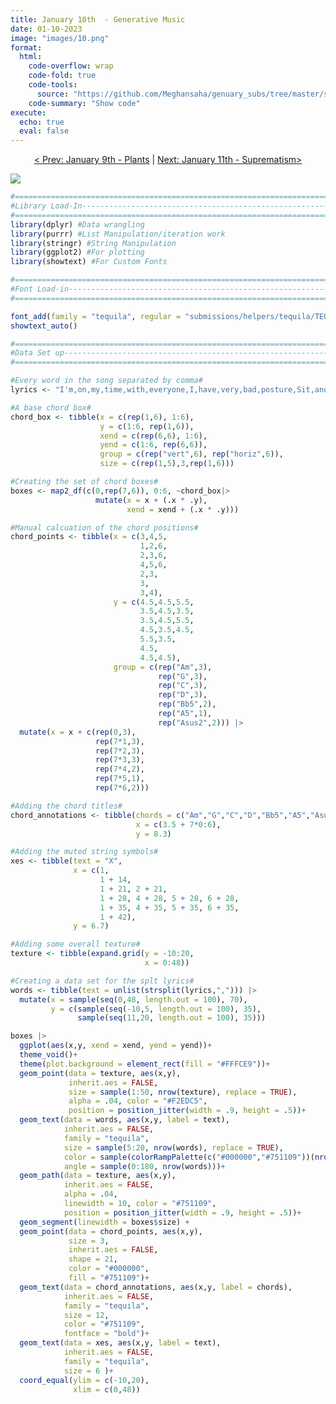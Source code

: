 ```yaml
---
title: January 10th  - Generative Music
date: 01-10-2023
image: "images/10.png"
format:
  html:
    code-overflow: wrap
    code-fold: true
    code-tools:
      source: "https://github.com/Meghansaha/genuary_subs/tree/master/submissions/scripts/10_gen_music.R"
    code-summary: "Show code"
execute:
  echo: true
  eval: false
---
```


<center>[\< Prev: January 9th - Plants](day_09.qmd) \| [Next: January 11th - Suprematism\>](day_11.qmd)</center>

![](images/10.png){fig-alt="An image of the five guitar chords maps of the notes played in the Nirvana song, Pennyroyal Tea on a beige background. The lyrics to the song is randomly placed on the page at different positions and angles in a dark maroon font." fig-align="center"}

```r
#=============================================================================#
#Library Load-In---------------------------------------------------------------
#=============================================================================#
library(dplyr) #Data wrangling
library(purrr) #List Manipulation/iteration work
library(stringr) #String Manipulation
library(ggplot2) #For plotting
library(showtext) #For Custom Fonts

#=============================================================================#
#Font Load-in------------------------------------------------------------------
#=============================================================================#

font_add(family = "tequila", regular = "submissions/helpers/tequila/TEQUILA_.TTF")
showtext_auto()

#=============================================================================#
#Data Set up-------------------------------------------------------------------
#=============================================================================#

#Every word in the song separated by comma#
lyrics <- "I'm,on,my,time,with,everyone,I,have,very,bad,posture,Sit,and,drink,Pennyroyal,Tea,Distill,the,life,that's,inside,of,me,Sit,and,drink,Pennyroyal,Tea,I'm,anemic,royalty,Give,me,a,Leonard,Cohen,afterworld,So,I,can,sigh,eternally,I'm,so,tired,I,can't,sleep,I'm,a,liar,and,a,thief,Sit,and,drink,Pennyroyal,Tea,I'm,anemic,royalty,I'm,on,warm,milk,and,laxatives,Cherry-flavored,antacids"

#A base chord box#
chord_box <- tibble(x = c(rep(1,6), 1:6),
                    y = c(1:6, rep(1,6)),
                    xend = c(rep(6,6), 1:6),
                    yend = c(1:6, rep(6,6)),
                    group = c(rep("vert",6), rep("horiz",6)),
                    size = c(rep(1,5),3,rep(1,6)))

#Creating the set of chord boxes#
boxes <- map2_df(c(0,rep(7,6)), 0:6, ~chord_box|>
                   mutate(x = x + (.x * .y),
                          xend = xend + (.x * .y)))

#Manual calcuation of the chord positions#
chord_points <- tibble(x = c(3,4,5,
                             1,2,6,
                             2,3,6,
                             4,5,6,
                             2,3,
                             3,
                             3,4),
                       y = c(4.5,4.5,5.5,
                             3.5,4.5,3.5,
                             3.5,4.5,5.5,
                             4.5,3.5,4.5,
                             5.5,3.5,
                             4.5,
                             4.5,4.5),
                       group = c(rep("Am",3),
                                 rep("G",3),
                                 rep("C",3),
                                 rep("D",3),
                                 rep("Bb5",2),
                                 rep("A5",1),
                                 rep("Asus2",2))) |>
  mutate(x = x + c(rep(0,3),
                   rep(7*1,3),
                   rep(7*2,3),
                   rep(7*3,3),
                   rep(7*4,2),
                   rep(7*5,1),
                   rep(7*6,2)))

#Adding the chord titles#
chord_annotations <- tibble(chords = c("Am","G","C","D","Bb5","A5","Asus2"),
                            x = c(3.5 + 7*0:6),
                            y = 8.3)

#Adding the muted string symbols#
xes <- tibble(text = "X",
              x = c(1,
                    1 + 14,
                    1 + 21, 2 + 21,
                    1 + 28, 4 + 28, 5 + 28, 6 + 28,
                    1 + 35, 4 + 35, 5 + 35, 6 + 35,
                    1 + 42),
              y = 6.7)

#Adding some overall texture#
texture <- tibble(expand.grid(y = -10:20,
                              x = 0:48))

#Creating a data set for the splt lyrics#
words <- tibble(text = unlist(strsplit(lyrics,","))) |>
  mutate(x = sample(seq(0,48, length.out = 100), 70),
         y = c(sample(seq(-10,5, length.out = 100), 35),
               sample(seq(11,20, length.out = 100), 35)))

boxes |>
  ggplot(aes(x,y, xend = xend, yend = yend))+
  theme_void()+
  theme(plot.background = element_rect(fill = "#FFFCE9"))+
  geom_point(data = texture, aes(x,y), 
             inherit.aes = FALSE, 
             size = sample(1:50, nrow(texture), replace = TRUE), 
             alpha = .04, color = "#F2EDC5", 
             position = position_jitter(width = .9, height = .5))+
  geom_text(data = words, aes(x,y, label = text), 
            inherit.aes = FALSE, 
            family = "tequila", 
            size = sample(5:20, nrow(words), replace = TRUE), 
            color = sample(colorRampPalette(c("#000000","#751109"))(nrow(words))), 
            angle = sample(0:180, nrow(words)))+
  geom_path(data = texture, aes(x,y), 
            inherit.aes = FALSE,  
            alpha = .04, 
            linewidth = 10, color = "#751109", 
            position = position_jitter(width = .9, height = .5))+
  geom_segment(linewidth = boxes$size) +
  geom_point(data = chord_points, aes(x,y), 
             size = 3, 
             inherit.aes = FALSE, 
             shape = 21, 
             color = "#000000", 
             fill = "#751109")+
  geom_text(data = chord_annotations, aes(x,y, label = chords), 
            inherit.aes = FALSE, 
            family = "tequila", 
            size = 12, 
            color = "#751109", 
            fontface = "bold")+
  geom_text(data = xes, aes(x,y, label = text), 
            inherit.aes = FALSE, 
            family = "tequila", 
            size = 6 )+
  coord_equal(ylim = c(-10,20), 
              xlim = c(0,48))
```
